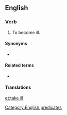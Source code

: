 ==English==

===Verb===
{{head|en|verb|head=[[take]] [[ill]]}}

# {{context|intransitive|idiomatic}} To become ill.

====Synonyms====
* {{l/en|take sick}}

====Related terms====
* {{l/en|be taken ill}}

====Translations====
{{trans-see|to become ill|take sick}}

[[Category:English predicates]]

[[et:take ill]]